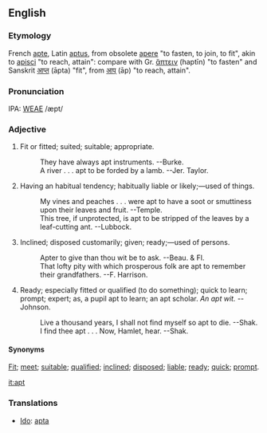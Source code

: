==English==
===Etymology===
French [[apte]], Latin [[aptus]], from obsolete [[apere]] "to fasten, to join, to fit", akin to [[apisci]] "to reach, attain": compare with Gr. [[ἅπτειν]] (haptīn) "to fasten" and Sanskrit [[आप्त]] (āpta) "fit", from [[आप्]] (āp) "to reach, attain".

===Pronunciation===
IPA: [[WEAE]] /æpt/

===Adjective===
# Fit or fitted; suited; suitable; appropriate.
#:    They have always apt instruments. --Burke.
#:    A river . . . apt to be forded by a lamb. --Jer. Taylor.
# Having an habitual tendency; habitually liable or likely;&mdash;used of things.
#:    My vines and peaches . . . were apt to have a soot or smuttiness upon their leaves and fruit. --Temple.
#:    This tree, if unprotected, is apt to be stripped of the leaves by a leaf-cutting ant. --Lubbock.
# Inclined; disposed customarily; given; ready;&mdash;used of persons.
#:    Apter to give than thou wit be to ask. --Beau. & Fl.
#:    That lofty pity with which prosperous folk are apt to remember their grandfathers. --F. Harrison.
# Ready; especially fitted or qualified (to do something); quick to learn; prompt; expert; as, a pupil apt to learn; an apt scholar. ''An apt wit.'' --Johnson.
#:    Live a thousand years, I shall not find myself so apt to die. --Shak.
#:    I find thee apt . . . Now, Hamlet, hear. --Shak.

====Synonyms====
[[Fit]]; [[meet]]; [[suitable]]; [[qualified]]; [[inclined]]; [[disposed]]; [[liable]]; [[ready]]; [[quick]]; [[prompt]].

<!-- material copied from Webster's Revised Unabridged Dictionary (1913) -->

[[it:apt]]

===Translations===

*[[Ido]]: [[apta]]